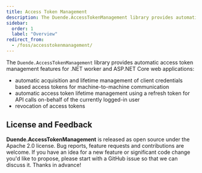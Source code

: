 ```yaml
---
title: Access Token Management
description: The Duende.AccessTokenManagement library provides automatic access token management features for .NET applications
sidebar:
  order: 1
  label: "Overview"
redirect_from:
  - /foss/accesstokenmanagement/
---
```



The `Duende.AccessTokenManagement` library provides automatic access token management features for .NET worker and ASP.NET Core web applications:

- automatic acquisition and lifetime management of client credentials based access tokens for machine-to-machine communication
- automatic access token lifetime management using a refresh token for API calls on-behalf of the currently logged-in user
- revocation of access tokens

<CardGrid>
  <LinkCard
    href="https://github.com/DuendeSoftware/foss/tree/main/access-token-management"
    title="GitHub Repository"
    description="View the source code for this library on GitHub."
  />
  <LinkCard
    href="https://www.nuget.org/packages/Duende.AccessTokenManagement/"
    title="NuGet Package"
    description="View the package on NuGet.org."
  />
</CardGrid>

## License and Feedback

**Duende.AccessTokenManagement** is released as open source under the Apache 2.0 license. Bug reports, feature requests and contributions are welcome. If you have an idea for a new feature or significant code change you'd like to propose, please start with a GitHub issue so that we can discuss it. Thanks in advance!
